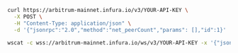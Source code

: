
<Tabs>
  <TabItem value="cURL">

  ```bash
  curl https://arbitrum-mainnet.infura.io/v3/YOUR-API-KEY \
    -X POST \
    -H "Content-Type: application/json" \
    -d '{"jsonrpc":"2.0","method":"net_peerCount","params": [],"id":1}'
  ```

  </TabItem>
  <TabItem value="WSS">

  ```bash
  wscat -c wss://arbitrum-mainnet.infura.io/ws/v3/YOUR-API-KEY -x '{"jsonrpc":"2.0","method":"net_peerCount","params": [],"id":1}'
  ```

  </TabItem>
</Tabs>


